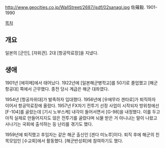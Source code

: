 http://www.geocities.co.jp/WallStreet/2687/jsdf/02sanagi.jpg
佐薙毅. 1901-1990

[[목차]]
== 개요 ==
일본의 [군인], [자위관]. 2대 [항공막료장]을 지냈다.
== 생애 ==
1901년 [에히메]에서 태어났다. 1922년에 [일본해군병학교]를 50기로 졸업했고 [해군 항공대] 쪽에서 근무했다. 종전 당시 계급은 해군 대좌였다. 

1954년 [항공자위대]가 발족하자 입대했다. 1956년에 [우에무라 겐타로]가 퇴직하자 이어서 항공막료장에 올랐다. 1957년 FX차기 전투기 선정 사업이 시작되자 방위청에선 [F-104]를 골랐는데 [기시 노부스케] 내각이 들어서면서 [G-98]을 내정했다. 이를 두고 아직 실제로 만들어지지도 않은 전투기를 골랐다며 뇌물 받은 거 아니냐는 말이 나왔고 사나기는 국회에 출석하는 등 난리를 겪기도 했다.

1959년에 퇴직했고 후임자는 같은 해군 출신인 [겐다 미노루]이다. 퇴직 후에 해군의 친목모임인 [수교회]에서 활동했다. [해군반성회]에 참여하기도 했다.

